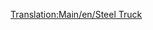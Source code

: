 [[Translation:Main/en/Steel Truck]]{{Template:Navbox Vagonok/Hu}}
{{Template:Vagonok/Hu
|Name=Acélszállító vagon
|Picture=[[File:en/Steeltruck.png]]
|NormalCost=£1,148 ($2,296)
|NormalWeight=18 / 38 t
|NormalCapacity=20 tonna acél
|MonoCost=£1,148 ($2,296)
|MonoWeight=18 / 43 t
|MonoCapacity=25 tonna acél
|MagCost=£1,148 ($2,296)
|MagWeight=18 / 45 t
|MagCapacity=27 tonna acél
|Description=Rakományához, az [[Main/hu/Acél|acélhoz]] hasonlóan csak [[Main/en/Éghajlatok/Hu#Mérsékelt|mérsékelt]] éghajlaton elérhető.
}}
